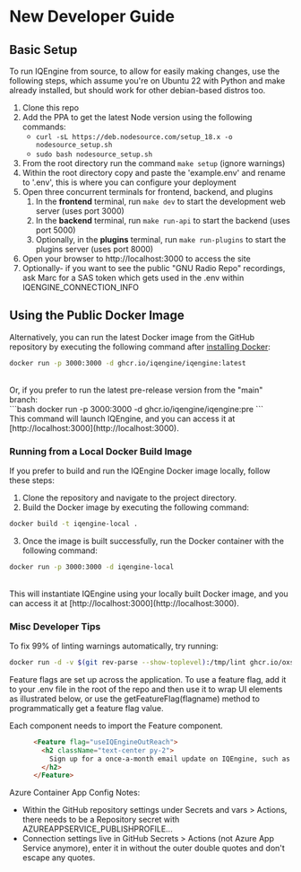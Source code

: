 # New Developer Guide

## Basic Setup

To run IQEngine from source, to allow for easily making changes, use the following steps,
which assume you're on Ubuntu 22 with Python and make already installed, but should work for other debian-based distros too.
1. Clone this repo
1. Add the PPA to get the latest Node version using the following commands:
    - `curl -sL https://deb.nodesource.com/setup_18.x -o nodesource_setup.sh`
    - `sudo bash nodesource_setup.sh`
1. From the root directory run the command ```make setup``` (ignore warnings)
1. Within the root directory copy and paste the 'example.env' and rename to '.env', this is where you can configure your deployment
1. Open three concurrent terminals for frontend, backend, and plugins
    1. In the **frontend** terminal, run `make dev` to start the development web server (uses port 3000)
    1. In the **backend** terminal, run `make run-api` to start the backend (uses port 5000)
    1. Optionally, in the **plugins** terminal, run `make run-plugins` to start the plugins server (uses port 8000)
1. Open your browser to http://localhost:3000 to access the site
1. Optionally- if you want to see the public "GNU Radio Repo" recordings, ask Marc for a SAS token which gets used in the .env within IQENGINE_CONNECTION_INFO




## Using the Public Docker Image

Alternatively, you can run the latest Docker image from the GitHub repository by executing the following command after [installing Docker](https://docs.docker.com/engine/install/ubuntu/):
<br />
```bash
docker run -p 3000:3000 -d ghcr.io/iqengine/iqengine:latest
```
<br />
Or, if you prefer to run the latest pre-release version from the "main" branch:
<br />
```bash
docker run -p 3000:3000 -d ghcr.io/iqengine/iqengine:pre
```
<br />
This command will launch IQEngine, and you can access it at [http://localhost:3000](http://localhost:3000).
<br />

### Running from a Local Docker Build Image

If you prefer to build and run the IQEngine Docker image locally, follow these steps:

1. Clone the repository and navigate to the project directory.
2. Build the Docker image by executing the following command:

```bash
docker build -t iqengine-local .
```

3. Once the image is built successfully, run the Docker container with the following command:

```bash
docker run -p 3000:3000 -d iqengine-local
```
<br />
This will instantiate IQEngine using your locally built Docker image, and you can access it at [http://localhost:3000](http://localhost:3000).

### Misc Developer Tips

To fix 99% of linting warnings automatically, try running:

```bash
docker run -d -v $(git rev-parse --show-toplevel):/tmp/lint ghcr.io/oxsecurity/megalinter:v6
```

Feature flags are set up across the application. To use a feature flag, add it to your .env file in the root of the repo and then use it to wrap UI elements as illustrated below, or use the getFeatureFlag(flagname) method to programmatically get a feature flag value.

Each component needs to import the Feature component.

```HTML
      <Feature flag="useIQEngineOutReach">
        <h2 className="text-center py-2">
          Sign up for a once-a-month email update on IQEngine, such as new features, demos, and more!
        </h2>
      </Feature>
```

Azure Container App Config Notes:

* Within the GitHub repository settings under Secrets and vars > Actions, there needs to be a Repository secret with AZUREAPPSERVICE_PUBLISHPROFILE...
* Connection settings live in GitHub Secrets > Actions (not Azure App Service anymore), enter it in without the outer double quotes and don't escape any quotes.
